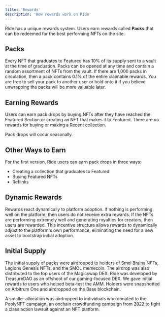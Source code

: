 ```yaml
---
title: 'Rewards'
description: 'How rewards work on Ride'
---
```


Ride has a unique rewards system. Users earn rewards called **Packs** that can be redeemed for the best performing NFTs on the site.

## Packs

Every NFT that graduates to Featured has 10% of its supply sent to a vault at the time of graduation. Packs can be opened at any time and contain a random assortment of NFTs from the vault. If there are 1,000 packs in circulation, then a pack contains 0.1% of the entire claimable rewards. You are free to sell your pack to another user or hold onto it if you believe unwrapping the packs will be more valuable later.

## Earning Rewards

Users can earn pack drops by buying NFTs after they have reached the Featured Section or creating an NFT that makes it to Featured. There are no rewards for buying or making a Recent collection.

Pack drops will occur seasonally.

## Other Ways to Earn

For the first version, Ride users can earn pack drops in three ways:

- Creating a collection that graduates to Featured
- Buying Featured NFTs
- Reflinks

## Dynamic Rewards

Rewards react dynamically to platform adoption. If nothing is performing well on the platform, then users do not receive extra rewards. If the NFTs are performing extremely well and generating royalties for creators, then users are rewarded. This incentive structure allows rewards to dynamically adjust to the platform's own performance, eliminating the need for a new asset to bootstrap initial adoption.

## Initial Supply

The initial supply of packs were airdropped to holders of Smol Brains NFTs, Legions Genesis NFTs, and the SMOL memecoin. The airdrop was also distributed to the top users of the Magicswap DEX. Ride was developed by TreasureDAO as an offshoot of our gaming-focused DEX. We gave initial rewards to users who helped beta-test the AMM. Holders were snapshotted on Arbitrum One and airdropped on the Base blockchain.

A smaller allocation was airdropped to individuals who donated to the PoolyNFT campaign, an onchain crowdfunding campaign from 2022 to fight a class action lawsuit against an NFT platform.



